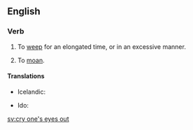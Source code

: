==English==

===Verb===
{{head|en|verb}}

# To [[weep]] for an elongated time, or in an excessive manner.
# {{lb|en|idiomatic}} To [[moan]]. {{rfex|lang=en}} <!--Do we mean complain/whinge, or moan in pain?-->

====Translations====
{{trans-top|to weep for an elongated time}}
* Icelandic: {{t|is|hágráta}}
{{trans-mid}}
* Ido: {{t+|io|ploregar}}
{{trans-bottom}}

{{trans-see|to moan|moan}}

[[sv:cry one's eyes out]]